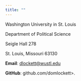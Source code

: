 ```yaml
---
title: ""
---
```





<p style='text-align: justify;'>

Washington University in St. Louis 

Department of Political Science

Seigle Hall 278

St. Louis, Missouri 63130

__Email__: <dlockett@wustl.edu>

__GitHub__: github.com/domlockett>.

</p>
